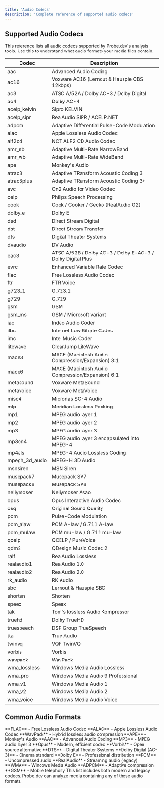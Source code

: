 ```yaml
---
title: 'Audio Codecs'
description: 'Complete reference of supported audio codecs'
---
```


## Supported Audio Codecs

This reference lists all audio codecs supported by Probe.dev's analysis tools. Use this to understand what audio formats your media files contain.

| Codec            | Description                                                  |
| ---------------- | ------------------------------------------------------------ |
| aac              | Advanced Audio Coding                                        |
| ac16             | Voxware AC16 (Lernout & Hauspie CBS 12kbps)                  |
| ac3              | ATSC A/52A / Dolby AC-3 / Dolby Digital                      |
| ac4              | Dolby AC-4                                                   |
| acelp\_kelvin    | Sipro KELVIN                                                 |
| acelp\_sipr      | RealAudio SIPR / ACELP.NET                                   |
| adpcm            | Adaptive Differential Pulse-Code Modulation                  |
| alac             | Apple Lossless Audio Codec                                   |
| alf2cd           | NCT ALF2 CD Audio Codec                                      |
| amr\_nb          | Adaptive Multi-Rate NarrowBand                               |
| amr\_wb          | Adaptive Multi-Rate WideBand                                 |
| ape              | Monkey's Audio                                               |
| atrac3           | Adaptive TRansform Acoustic Coding 3                         |
| atrac3plus       | Adaptive TRansform Acoustic Coding 3+                        |
| avc              | On2 Audio for Video Codec                                    |
| celp             | Philips Speech Processing                                    |
| cook             | Cook / Cooker / Gecko (RealAudio G2)                         |
| dolby\_e         | Dolby E                                                      |
| dsd              | Direct Stream Digital                                        |
| dst              | Direct Stream Transfer                                       |
| dts              | Digital Theater Systems                                      |
| dvaudio          | DV Audio                                                     |
| eac3             | ATSC A/52B / Dolby AC-3 / Dolby  E-AC-3 / Dolby Digital Plus |
| evrc             | Enhanced Variable Rate Codec                                 |
| flac             | Free Lossless Audio Codec                                    |
| ftr              | FTR Voice                                                    |
| g723\_1          | G.723.1                                                      |
| g729             | G.729                                                        |
| gsm              | GSM                                                          |
| gsm\_ms          | GSM / Microsoft variant                                      |
| iac              | Indeo Audio Coder                                            |
| ilbc             | Internet Low Bitrate Codec                                   |
| imc              | Intel Music Coder                                            |
| litewave         | ClearJump LiteWave                                           |
| mace3            | MACE (Macintosh Audio Compression/Expansion) 3:1             |
| mace6            | MACE (Macintosh Audio Compression/Expansion) 6:1             |
| metasound        | Voxware MetaSound                                            |
| metavoice        | Voxware MetaVoice                                            |
| misc4            | Micronas SC-4 Audio                                          |
| mlp              | Meridian Lossless Packing                                    |
| mp1              | MPEG audio layer 1                                           |
| mp2              | MPEG audio layer 2                                           |
| mp3              | MPEG audio layer 3                                           |
| mp3on4           | MPEG audio layer 3 encapsulated into MPEG-4                  |
| mp4als           | MPEG-4 Audio Lossless Coding                                 |
| mpegh\_3d\_audio | MPEG-H 3D Audio                                              |
| msnsiren         | MSN Siren                                                    |
| musepack7        | Musepack SV7                                                 |
| musepack8        | Musepack SV8                                                 |
| nellymoser       | Nellymoser Asao                                              |
| opus             | Opus Interactive Audio Codec                                 |
| osq              | Original Sound Quality                                       |
| pcm              | Pulse-Code Modulation                                        |
| pcm\_alaw        | PCM A-law / G.711 A-law                                      |
| pcm\_mulaw       | PCM mu-law / G.711 mu-law                                    |
| qcelp            | QCELP / PureVoice                                            |
| qdm2             | QDesign Music Codec 2                                        |
| ralf             | RealAudio Lossless                                           |
| realaudio1       | RealAudio 1.0                                                |
| realaudio2       | RealAudio 2.0                                                |
| rk\_audio        | RK Audio                                                     |
| sbc              | Lernout & Hauspie SBC                                        |
| shorten          | Shorten                                                      |
| speex            | Speex                                                        |
| tak              | Tom's lossless Audio Kompressor                              |
| truehd           | Dolby TrueHD                                                 |
| truespeech       | DSP Group TrueSpeech                                         |
| tta              | True Audio                                                   |
| twinvq           | VQF TwinVQ                                                   |
| vorbis           | Vorbis                                                       |
| wavpack          | WavPack                                                      |
| wma\_lossless    | Windows Media Audio Lossless                                 |
| wma\_pro         | Windows Media Audio 9 Professional                           |
| wma\_v1          | Windows Media Audio 1                                        |
| wma\_v2          | Windows Media Audio 2                                        |
| wma\_voice       | Windows Media Audio Voice                                    |

## Common Audio Formats

<CardGroup cols={2}>
  <Card title="Lossless" icon="gem">
    **FLAC** - Free Lossless Audio Codec  
    **ALAC** - Apple Lossless Audio Codec  
    **WavPack** - Hybrid lossless audio compression  
    **APE** - Monkey's Audio  
  </Card>
  
  <Card title="Lossy Compressed" icon="compress">
    **AAC** - Advanced Audio Coding  
    **MP3** - MPEG audio layer 3  
    **Opus** - Modern, efficient codec  
    **Vorbis** - Open source alternative  
  </Card>
  
  <Card title="Professional" icon="microphone">
    **DTS** - Digital Theater Systems  
    **Dolby Digital (AC-3)** - Cinema standard  
    **Dolby E** - Professional distribution  
    **PCM** - Uncompressed audio  
  </Card>
  
  <Card title="Legacy/Specialized" icon="clock">
    **RealAudio** - Streaming audio (legacy)  
    **WMA** - Windows Media Audio  
    **ADPCM** - Adaptive compression  
    **GSM** - Mobile telephony  
  </Card>
</CardGroup>

<Note>
This list includes both modern and legacy codecs. Probe.dev can analyze media containing any of these audio formats.
</Note> 
